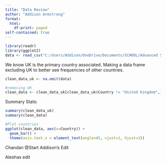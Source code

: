 ```yaml
---
title: "Data Review"
author: "Addison Armstrong"
format: 
  html:
    df-print: paged
self-contained: true
---
```


```r
library(readr)
library(ggplot2)
data <- read_csv("C:/Users/Addison/OneDrive/Documents/SCHOOL/Advanced Statistical Modeling/data.csv")
```

We know UK is the primary country associated. Making a data frame excluding UK to better see frequencies of other countries.

```r

clean_data_uk <- na.omit(data)

#removing UK
clean_data <- clean_data_uk[clean_data_uk$Country != "United Kingdom",]
```

Summary Stats:

```r
summary(clean_data_uk)
summary(clean_data)

#Plot countries
ggplot(clean_data, aes(x=Country)) +
  geom_bar() +
  theme(axis.text.x = element_text(angle=45, vjust=1, hjust=1))
```

Chandan @Start Addison's Edit

Aleshas edit
